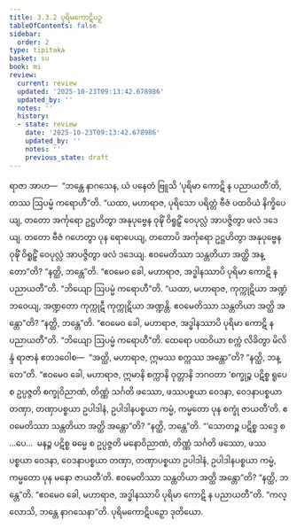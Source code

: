 ```yaml
---
title: 3.3.2 ပုရိမကောဋိပဉှ
tableOfContents: false
sidebar:
  order: 2
type: tipitaka
basket: su
book: mi
review:
  current: review
  updated: '2025-10-23T09:13:42.678986'
  updated_by: ''
  notes: ''
  history:
  - state: review
    date: '2025-10-23T09:13:42.678986'
    updated_by: ''
    notes: ''
    previous_state: draft
---
```



<ReviewStatus review={frontmatter.review} showDetails={true} />

<HypothesisAnnotation frontmatter={frontmatter} />

<DynamicBreadcrumb />

<Division number="50" book="mi" e="ch" v="28">

<Paragraph number="231" book="mi">
ရာဇာ အာဟ—  “ဘန္တေ နာဂသေန, ယံ ပနေတံ ဗြူသိ ‘ပုရိမာ ကောဋိ န ပညာယတီ’တိ, တဿ ဩပမ္မံ ကရောဟီ”တိ. “ယထာ, မဟာရာဇ, ပုရိသော ပရိတ္တံ ဗီဇံ ပထဝိယံ နိက္ခိပေယျ, တတော အင်္ကုရော ဥဋ္ဌဟိတွာ အနုပုဗ္ဗေန ဝုဍ္ဎိံ ဝိရူဠှိံ ဝေပုလ္လံ အာပဇ္ဇိတွာ ဖလံ ဒဒေယျ. တတော ဗီဇံ ဂဟေတွာ ပုန ရောပေယျ, တတောပိ အင်္ကုရော ဥဋ္ဌဟိတွာ အနုပုဗ္ဗေန ဝုဍ္ဎိံ ဝိရူဠှိံ ဝေပုလ္လံ အာပဇ္ဇိတွာ ဖလံ ဒဒေယျ. ဧဝမေတိဿာ သန္တတိယာ အတ္ထိ အန္တော”တိ? “နတ္ထိ, ဘန္တေ”တိ. “ဧဝမေဝ ခေါ, မဟာရာဇ, အဒ္ဓါနဿာပိ ပုရိမာ ကောဋိ န ပညာယတီ”တိ.
</Paragraph>

<Paragraph number="232" book="mi">
“ဘိယျော ဩပမ္မံ ကရောဟီ”တိ. “ယထာ, မဟာရာဇ, ကုက္ကုဋိယာ အဏ္ဍံ ဘဝေယျ, အဏ္ဍတော ကုက္ကုဋီ ကုက္ကုဋိယာ အဏ္ဍန္တိ. ဧဝမေတိဿာ သန္တတိယာ အတ္ထိ အန္တော”တိ? “နတ္ထိ, ဘန္တေ”တိ. “ဧဝမေဝ ခေါ, မဟာရာဇ, အဒ္ဓါနဿာပိ ပုရိမာ ကောဋိ န ပညာယတီ”တိ.
</Paragraph>

<Paragraph number="233" book="mi">
“ဘိယျော ဩပမ္မံ ကရောဟီ”တိ. ထေရော ပထဝိယာ စက္ကံ လိခိတွာ မိလိန္ဒံ ရာဇာနံ ဧတဒဝေါစ—  “အတ္ထိ, မဟာရာဇ, ဣမဿ စက္ကဿ အန္တော”တိ? “နတ္ထိ, ဘန္တေ”တိ. “ဧဝမေဝ ခေါ, မဟာရာဇ, ဣမာနိ စက္ကာနိ ဝုတ္တာနိ ဘဂဝတာ ‘စက္ခုဉ္စ ပဋိစ္စ ရူပေ စ ဥပ္ပဇ္ဇတိ စက္ခုဝိညာဏံ, တိဏ္ဏံ သင်္ဂတိ ဖဿော, ဖဿပစ္စယာ ဝေဒနာ, ဝေဒနာပစ္စယာ တဏှာ, တဏှာပစ္စယာ ဥပါဒါနံ, ဥပါဒါနပစ္စယာ ကမ္မံ, ကမ္မတော ပုန စက္ခုံ ဇာယတီ’တိ. ဧဝမေတိဿာ သန္တတိယာ အတ္ထိ အန္တော”တိ? “နတ္ထိ, ဘန္တေ”တိ.
</Paragraph>

<Paragraph number="234" book="mi">
“‘သောတဉ္စ ပဋိစ္စ သဒ္ဒေ စ …ပေ…  မနဉ္စ ပဋိစ္စ ဓမ္မေ စ ဥပ္ပဇ္ဇတိ မနောဝိညာဏံ, တိဏ္ဏံ သင်္ဂတိ ဖဿော, ဖဿပစ္စယာ ဝေဒနာ, ဝေဒနာပစ္စယာ တဏှာ, တဏှာပစ္စယာ ဥပါဒါနံ, ဥပါဒါနပစ္စယာ ကမ္မံ, ကမ္မတော ပုန မနော ဇာယတီ’တိ. ဧဝမေတိဿာ သန္တတိယာ အတ္ထိ အန္တော”တိ? “နတ္ထိ, ဘန္တေ”တိ. “ဧဝမေဝ ခေါ, မဟာရာဇ, အဒ္ဓါနဿာပိ ပုရိမာ ကောဋိ န ပညာယတီ”တိ.
</Paragraph>

<Paragraph number="235" book="mi">
“ကလ္လောသိ, ဘန္တေ နာဂသေနာ”တိ.

</Paragraph>
</Division>

<Paragraph number="236" type="center" book="mi">
ပုရိမကောဋိပဉှော ဒုတိယော.
</Paragraph>